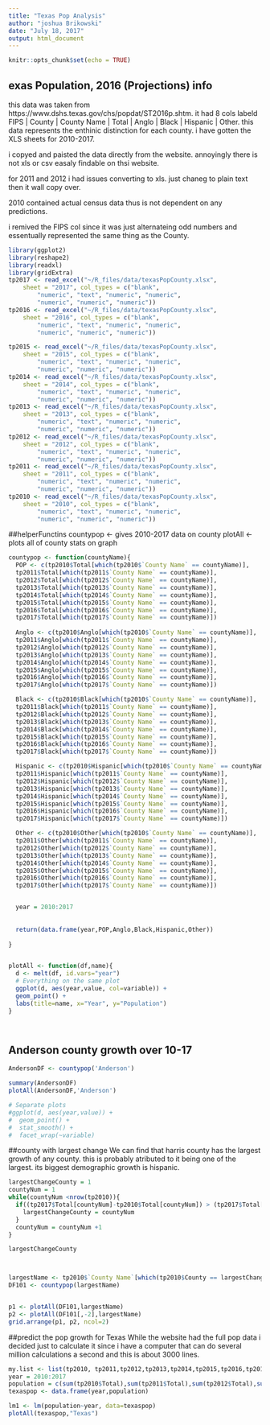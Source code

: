 ```yaml
---
title: "Texas Pop Analysis"
author: "joshua Brikowski"
date: "July 18, 2017"
output: html_document
---
```


```r
knitr::opts_chunk$set(echo = TRUE)
```

## exas Population, 2016 (Projections) info
this data was taken from https://www.dshs.texas.gov/chs/popdat/ST2016p.shtm. it had 8 cols labeld FIPS |	County |	County Name |	Total |	Anglo |	Black |	Hispanic | Other.
this data represents the enthinic distinction for each county. i have gotten the XLS sheets for 2010-2017.

i copyed and paisted the data directly from the website. annoyingly there is not xls or csv easaly findable on thsi website.

for 2011 and 2012 i had issues converting to xls. just chaneg to plain text then it wall copy over.

2010 contained actual census data thus is not dependent on any predictions.

i remived the FIPS col since it was just alternateing odd numbers and essentually represented the same thing as the County.

```r
library(ggplot2)
library(reshape2)
library(readxl)
library(gridExtra)
tp2017 <- read_excel("~/R_files/data/texasPopCounty.xlsx", 
    sheet = "2017", col_types = c("blank", 
        "numeric", "text", "numeric", "numeric", 
        "numeric", "numeric", "numeric"))
tp2016 <- read_excel("~/R_files/data/texasPopCounty.xlsx", 
    sheet = "2016", col_types = c("blank", 
        "numeric", "text", "numeric", "numeric", 
        "numeric", "numeric", "numeric"))

tp2015 <- read_excel("~/R_files/data/texasPopCounty.xlsx", 
    sheet = "2015", col_types = c("blank", 
        "numeric", "text", "numeric", "numeric", 
        "numeric", "numeric", "numeric"))
tp2014 <- read_excel("~/R_files/data/texasPopCounty.xlsx", 
    sheet = "2014", col_types = c("blank", 
        "numeric", "text", "numeric", "numeric", 
        "numeric", "numeric", "numeric"))
tp2013 <- read_excel("~/R_files/data/texasPopCounty.xlsx", 
    sheet = "2013", col_types = c("blank", 
        "numeric", "text", "numeric", "numeric", 
        "numeric", "numeric", "numeric"))
tp2012 <- read_excel("~/R_files/data/texasPopCounty.xlsx", 
    sheet = "2012", col_types = c("blank", 
        "numeric", "text", "numeric", "numeric", 
        "numeric", "numeric", "numeric"))
tp2011 <- read_excel("~/R_files/data/texasPopCounty.xlsx", 
    sheet = "2011", col_types = c("blank", 
        "numeric", "text", "numeric", "numeric", 
        "numeric", "numeric", "numeric"))
tp2010 <- read_excel("~/R_files/data/texasPopCounty.xlsx", 
    sheet = "2010", col_types = c("blank", 
        "numeric", "text", "numeric", "numeric", 
        "numeric", "numeric", "numeric"))
```
##helperFunctins
countypop <- gives 2010-2017 data on county
plotAll <- plots all of county stats on graph






```r
countypop <- function(countyName){
  POP <- c(tp2010$Total[which(tp2010$`County Name` == countyName)],
  tp2011$Total[which(tp2011$`County Name` == countyName)],
  tp2012$Total[which(tp2012$`County Name` == countyName)],
  tp2013$Total[which(tp2013$`County Name` == countyName)],
  tp2014$Total[which(tp2014$`County Name` == countyName)],
  tp2015$Total[which(tp2015$`County Name` == countyName)],
  tp2016$Total[which(tp2016$`County Name` == countyName)],
  tp2017$Total[which(tp2017$`County Name` == countyName)])
  
  Anglo <- c(tp2010$Anglo[which(tp2010$`County Name` == countyName)],
  tp2011$Anglo[which(tp2011$`County Name` == countyName)],
  tp2012$Anglo[which(tp2012$`County Name` == countyName)],
  tp2013$Anglo[which(tp2013$`County Name` == countyName)],
  tp2014$Anglo[which(tp2014$`County Name` == countyName)],
  tp2015$Anglo[which(tp2015$`County Name` == countyName)],
  tp2016$Anglo[which(tp2016$`County Name` == countyName)],
  tp2017$Anglo[which(tp2017$`County Name` == countyName)])

  Black <- c(tp2010$Black[which(tp2010$`County Name` == countyName)],
  tp2011$Black[which(tp2011$`County Name` == countyName)],
  tp2012$Black[which(tp2012$`County Name` == countyName)],
  tp2013$Black[which(tp2013$`County Name` == countyName)],
  tp2014$Black[which(tp2014$`County Name` == countyName)],
  tp2015$Black[which(tp2015$`County Name` == countyName)],
  tp2016$Black[which(tp2016$`County Name` == countyName)],
  tp2017$Black[which(tp2017$`County Name` == countyName)])

  Hispanic <- c(tp2010$Hispanic[which(tp2010$`County Name` == countyName)],
  tp2011$Hispanic[which(tp2011$`County Name` == countyName)],
  tp2012$Hispanic[which(tp2012$`County Name` == countyName)],
  tp2013$Hispanic[which(tp2013$`County Name` == countyName)],
  tp2014$Hispanic[which(tp2014$`County Name` == countyName)],
  tp2015$Hispanic[which(tp2015$`County Name` == countyName)],
  tp2016$Hispanic[which(tp2016$`County Name` == countyName)],
  tp2017$Hispanic[which(tp2017$`County Name` == countyName)])

  Other <- c(tp2010$Other[which(tp2010$`County Name` == countyName)],
  tp2011$Other[which(tp2011$`County Name` == countyName)],
  tp2012$Other[which(tp2012$`County Name` == countyName)],
  tp2013$Other[which(tp2013$`County Name` == countyName)],
  tp2014$Other[which(tp2014$`County Name` == countyName)],
  tp2015$Other[which(tp2015$`County Name` == countyName)],
  tp2016$Other[which(tp2016$`County Name` == countyName)],
  tp2017$Other[which(tp2017$`County Name` == countyName)])


  year = 2010:2017
  
  
  return(data.frame(year,POP,Anglo,Black,Hispanic,Other)) 
  
}


plotAll <- function(df,name){
  d <- melt(df, id.vars="year")
  # Everything on the same plot
  ggplot(d, aes(year,value, col=variable)) + 
  geom_point() + 
  labs(title=name, x="Year", y="Population")
}




```


## Anderson county growth over 10-17

```r
AndersonDF <- countypop('Anderson')

summary(AndersonDF)
plotAll(AndersonDF,'Anderson')

# Separate plots
#ggplot(d, aes(year,value)) + 
#  geom_point() + 
#  stat_smooth() +
#  facet_wrap(~variable)
```

##county with largest change
We can find that harris county has the largest growth of any county. this is probably atributed to it being one of the largest. its biggest demographic growth is hispanic.

```r
largestChangeCounty = 1
countyNum = 1
while(countyNum <nrow(tp2010)){
  if((tp2017$Total[countyNum]-tp2010$Total[countyNum]) > (tp2017$Total[largestChangeCounty]-tp2010$Total[largestChangeCounty])){
    largestChangeCounty = countyNum
  }
  countyNum = countyNum +1
}

largestChangeCounty



largestName <- tp2010$`County Name`[which(tp2010$County == largestChangeCounty)]
DF101 <- countypop(largestName)


p1 <- plotAll(DF101,largestName)
p2 <- plotAll(DF101[,-2],largestName)
grid.arrange(p1, p2, ncol=2)


```



##predict the pop growth for Texas
While the website had the full pop data i decided just to calculate it since i have a computer that can do several million calculations a second and this is about 3000 lines.
```r
my.list <- list(tp2010, tp2011,tp2012,tp2013,tp2014,tp2015,tp2016,tp2017)
year = 2010:2017
population = c(sum(tp2010$Total),sum(tp2011$Total),sum(tp2012$Total),sum(tp2013$Total),sum(tp2014$Total),sum(tp2015$Total),sum(tp2016$Total),sum(tp2017$Total))
texaspop <- data.frame(year,population)

lm1 <- lm(population~year, data=texaspop)
plotAll(texaspop,"Texas")

```







